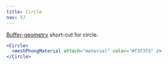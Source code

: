 ```yaml
---
title: Circle
nav: 57
---
```


[Buffer-geometry](https://threejs.org/docs/index.html#api/en/core/BufferGeometry) short-cut for circle.

```jsx
<Circle>
  <meshPhongMaterial attach="material" color="#f3f3f3" />
</Circle>
```

<StoryBook lib="drei" id="shapes--circle" />
